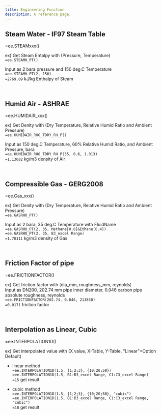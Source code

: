 ```yaml
---
title: Engineering Function
description: A reference page.
---
```

   
## Steam Water - IF97 Steam Table 
=ee.STEAMxxx()

ex) Get Steam Entalpy with (Pressure, Temperature) <br/>
`=ee.STEAMH_PT()`

Input as 2 bara pressure and 150 deg.C Temperature  <br/>
`=ee.STEAMH_PT(2, 150)`    
`=2769.09` kJ/kg Enthalpy of Steam <br/>

<br />

## Humid Air - ASHRAE
=ee.HUMIDAIR_xxx()

ex) Get Denity with (Dry Temperature, Relative Humid Ratio and Ambient Pressure) <br/>
`=ee.HUMIDAIR_RHO_TDRY_RH_P()`

Input as 150 deg.C Temperature, 60% Relative Humid Ratio, and Ambient Pressure, bara <br/>
`=ee.HUMIDAIR_RHO_TDRY_RH_P(35, 0.6, 1.013)`     
`=1.13082` kg/m3 density of Air  <br/>

<br />

## Compressible Gas - GERG2008
=ee.Gas_xxx()

ex) Get Denity with (Dry Temperature, Relative Humid Ratio and Ambient Pressure) <br/>
`=ee.GASRHO_PT()`

Input as 2 bara, 35 deg.C Temperature with FluidName<br/>
`=ee.GASRHO_PT(2, 35, Methane[0.6]&Ethane[0.4])`     
`=ee.GASRHO_PT(2, 35, B3_excel Range)`     
`=1.70111` kg/m3 density of Gas  <br/>

<br />

## Friction Factor of pipe
=ee.FRICTIONFACTOR()

ex) Get friction factor with (dia_mm, roughness_mm, reynolds) <br/>
Input as DN200, 202.74 mm pipe inner diameter, 0.046 carbon pipe absolute roughness, reynolds <br/>
`=ee.FRICTIONFACTOR(202.74, 0.046, 213850)`     
`=0.0171` friction factor  <br/>


<br />


## Interpolation as Linear, Cubic
=ee.INTERPOLATION1D()

ex) Get interpolated value with (X value, X-Table, Y-Table, "Linear"=Option Default) <br/>
- linear method   
`=ee.INTERPOLATION1D(1.5, {1;2;3}, {10;20;50})`     
`=ee.INTERPOLATION1D(1.5, B1:B3_excel Range, C1:C3_excel Range)`     
`=15` get result  <br/>

- cubic method   
`=ee.INTERPOLATION1D(1.5, {1;2;3}, {10;20;50}, "cubic")`     
`=ee.INTERPOLATION1D(1.5, B1:B3_excel Range, C1:C3_excel Range, "cubic")`     
`=10` get result  <br/>

<br />

